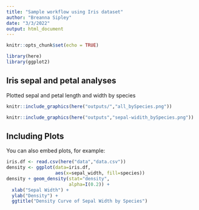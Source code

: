 ```yaml
---
title: "Sample workflow using Iris dataset"
author: "Breanna Sipley"
date: "3/3/2022"
output: html_document
---
```


```r
knitr::opts_chunk$set(echo = TRUE)
```

```r
library(here)
library(ggplot2)
```

## Iris sepal and petal analyses

Plotted sepal and petal length and width by species

```r
knitr::include_graphics(here("outputs/","all_bySpecies.png"))
```

```r
knitr::include_graphics(here("outputs","sepal-widith_bySpecies.png"))
```

## Including Plots

You can also embed plots, for example:

```r
iris.df <- read.csv(here("data","data.csv"))
density <- ggplot(data=iris.df, 
                  aes(x=sepal_width, fill=species))
density + geom_density(stat="density", 
                       alpha=I(0.2)) +
  xlab("Sepal Width") +  
  ylab("Density") + 
  ggtitle("Density Curve of Sepal Width by Species")

```